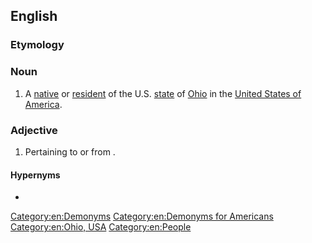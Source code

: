 ==English==

===Etymology===
{{suffix|en|Ohio|an}}

===Noun===
{{en-noun}}

# A [[native]] or [[resident]] of the U.S. [[state]] of [[Ohio]] in the [[United States of America]].

===Adjective===
{{en-adj}}

# {{lb|en|rare}} Pertaining to or from {{l|en|Ohio}}.

====Hypernyms====
* {{l|en|American}}

[[Category:en:Demonyms]]
[[Category:en:Demonyms for Americans]]
[[Category:en:Ohio, USA]]
[[Category:en:People]]